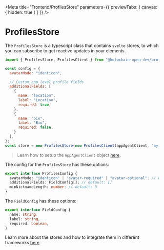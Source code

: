 
<Meta title="Frontend/ProfilesStore" 
  parameters={{ previewTabs: { canvas: { hidden: true } } }}
/>

# ProfilesStore

The `ProfilesStore` is a typescript class that contains `svelte` stores, to which you can subscribe to get reactive updates in your elements.

```js
import { ProfilesStore, ProfilesClient } from "@holochain-open-dev/profiles";

const config = {
  avatarMode: "identicon",

  // Custom app level profile fields
  additionalFields: [
    {
      name: "location",
      label: "Location",
      required: true, 
    },
    {
      name: "bio",
      label: "Bio",
      required: false,
    }
  ], 
};
const store = new ProfilesStore(new ProfilesClient(appAgentClient, 'my-role-name'), config);
```

> Learn how to setup the `AppAgentClient` object [here](https://www.npmjs.com/package/@holochain/client).

The config for the `ProfilesStore` has these options:

```ts
export interface ProfilesConfig {
  avatarMode: "identicon" | "avatar-required" | "avatar-optional"; // default: 'avatar-optional'
  additionalFields: FieldConfig[]; // default: []
  minNicknameLength: number; // default: 3
}
```

The `FieldConfig` has these options:

```ts
export interface FieldConfig {
  name: string,
  label: string,
  required: boolean,
}
```

Learn more about the stores and how to integrate them in different frameworks [here](https://holochain-open-dev.github.io/reusable-modules/frontend/using/#stores).
